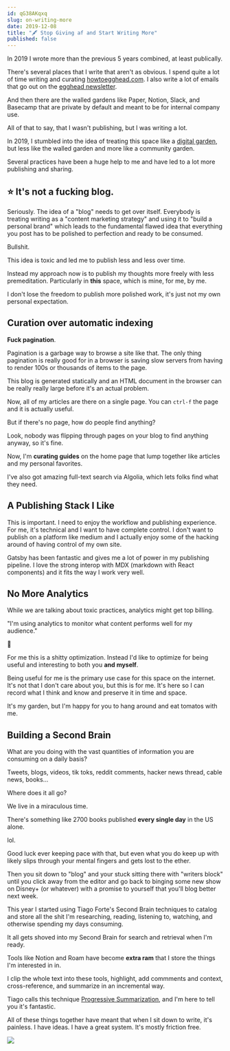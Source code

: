 ```yaml
---
id: qG38AKqxq
slug: on-writing-more
date: 2019-12-08
title: "🖋 Stop Giving af and Start Writing More"
published: false
---
```


In 2019 I wrote more than the previous 5 years combined, at least publically.

There's several places that I write that aren't as obvious. I spend quite a lot of time writing and curating [howtoegghead.com](https://howtoegghead.com). I also write a lot of emails that go out on the [egghead newsletter](https://egghead-io-llc.ck.page/cfff8e8be3).

And then there are the walled gardens like Paper, Notion, Slack, and Basecamp that are private by default and meant to be for internal company use.

All of that to say, that I wasn't publishing, but I was writing a lot.

In 2019, I stumbled into the idea of treating this space like a [digital garden](/blog/2019-02-24-my-blog-is-a-digital-garden-not-a-blog/index.mdx), but less like the walled garden and more like a community garden.

Several practices have been a huge help to me and have led to a lot more publishing and sharing.

## ⭐️ It's not a fucking blog. 

Seriously. The idea of a "blog" needs to get over itself. Everybody is treating writing as a "content marketing strategy" and using it to "build a personal brand" which leads to the fundamental flawed idea that everything you post has to be polished to perfection and ready to be consumed.

Bullshit.

This idea is toxic and led me to publish less and less over time. 

Instead my approach now is to publish my thoughts more freely with less premeditation. Particularly in **this** space, which is mine, for me, by me.

I don't lose the freedom to publish more polished work, it's just not my own personal expectation.

## Curation over automatic indexing

**Fuck pagination**.

Pagination is a garbage way to browse a site like that. The only thing pagination is really good for in a browser is saving slow servers from having to render 100s or thousands of items to the page.

This blog is generated statically and an HTML document in the browser can be really really large before it's an actual problem.

Now, all of my articles are there on a single page. You can `ctrl-f` the page and it is actually useful.

But if there's no page, how do people find anything?

Look, nobody was flipping through pages on your blog to find anything anyway, so it's fine.

Now, I'm **curating guides** on the home page that lump together like articles and my personal favorites.

I've also got amazing full-text search via Algolia, which lets folks find what they need.

## A Publishing Stack I Like

This is important. I need to enjoy the workflow and publishing experience. For me, it's technical and I want to have complete control. I don't want to publish on a platform like medium and I actually enjoy some of the hacking around of having control of my own site.

Gatsby has been fantastic and gives me a lot of power in my publishing pipeline. I love the strong interop with MDX (markdown with React components) and it fits the way I work very well.

## No More Analytics

While we are talking about toxic practices, analytics might get top billing.

"I'm using analytics to monitor what content performs well for my audience."

🤮

For me this is a shitty optimization. Instead I'd like to optimize for being useful and interesting to both you **and myself**.

Being useful for me is the primary use case for this space on the internet. It's not that I don't care about you, but this is for me. It's here so I can record what I think and know and preserve it in time and space.

It's my garden, but I'm happy for you to hang around and eat tomatos with me.

## Building a Second Brain

What are you doing with the vast quantities of information you are consuming on a daily basis?

Tweets, blogs, videos, tik toks, reddit comments, hacker news thread, cable news, books...

Where does it all go?

We live in a miraculous time.

There's something like 2700 books published **every single day** in the US alone.

lol.

Good luck ever keeping pace with that, but even what you do keep up with likely slips through your mental fingers and gets lost to the ether.

Then you sit down to "blog" and your stuck sitting there with "writers block" until you click away from the editor and go back to binging some new show on Disney+ (or whatever) with a promise to yourself that you'll blog better next week.

This year I started using Tiago Forte's Second Brain techniques to catalog and store all the shit I'm researching, reading, listening to, watching, and otherwise spending my days consuming.

It all gets shoved into my Second Brain for search and retrieval when I'm ready.

Tools like Notion and Roam have become **extra ram** that I store the things I'm interested in in. 

I clip the whole text into these tools, highlight, add commments and context, cross-reference, and summarize in an incremental way.

Tiago calls this technique [Progressive Summarization](https://praxis.fortelabs.co/progressive-summarization-a-practical-technique-for-designing-discoverable-notes-3459b257d3eb/), and I'm here to tell you it's fantastic.

All of these things together have meant that when I sit down to write, it's painless. I have ideas. I have a great system. It's mostly friction free.


![](./jfdi.jpeg)



